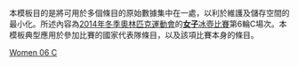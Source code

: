 <noinclude>
本模板目的是將可用於多個條目的原始數據集中在一處，以利於維護及儲存空間的最小化。所述內容為[[2014年冬季奧林匹克運動會]]的[[2014年冬季奧林匹克運動會女子冰壺比賽|'''女子'''冰壺比賽]]第6輪C場次。本模板典型應用於參加比賽的國家代表隊條目，以及該項比賽本身的條目。
</noinclude>{{Curlingbox
| sheet = C {{v|2014 Winter Olympics women's curling draw 6 sheet C}}
| team1 = {{flagIOC|SUI|2014年冬季}}（[[Mirjam Ott|Ott]]）
|0|0|0|2|0|0|1|2|0|X| |5
| team2 = {{flagIOC|CAN|2014年冬季}}（[[珍妮弗·琼斯 (冰壶运动员)|琼斯]]）{{X}}
|0|1|1|0|2|1|0|0|3|X| |8
}}<noinclude>
{{2014 Winter Olympics curling convenience template navbox}}
[[Category:2014年冬季奧林匹克運動會冰壺比賽模板|Women 06 C]]
</noinclude>
